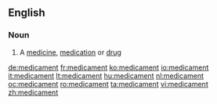 ==English==

===Noun===
{{en-noun}}

# A [[medicine]], [[medication]] or [[drug]]

[[de:medicament]]
[[fr:medicament]]
[[ko:medicament]]
[[io:medicament]]
[[it:medicament]]
[[lt:medicament]]
[[hu:medicament]]
[[nl:medicament]]
[[oc:medicament]]
[[ro:medicament]]
[[ta:medicament]]
[[vi:medicament]]
[[zh:medicament]]